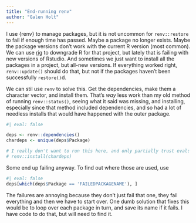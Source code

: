 ```yaml
---
title: "End-running renv"
author: "Galen Holt"
---
```


I use {renv} to manage packages, but it is not uncommon for `renv::restore` to fail if enough time has passed. Maybe a package no longer exists. Maybe the package versions don't work with the current R version (most common). We can use [rig](RpyEnvs/rig.qmd) to downgrade R for that project, but lately that is failing with new versions of Rstudio. And sometimes we just want to install all the packages in a project, but all-new versions. If everything worked right, `renv::update()` should do that, but not if the packages haven't been successfully `restore()`d.

We can stil use `renv` to solve this. Get the dependencies, make them a character vector, and install them. That's *way* less work than my old method of running `renv::status()`, seeing what it said was missing, and installing, especially since that method included dependencies, and so had a lot of needless installs that would have happened with the outer package.

```r
#| eval: false

deps <- renv::dependencies()
chardeps <- unique(deps$Package)

# I really don't want to run this here, and only partially trust eval: false
# renv::install(chardeps)

```

Some end up failing anyway. To find out where those are used, use

```r
#| eval: false
deps[which(deps$Package == 'FAILEDPACKAGENAME'), ]
```

The failures are annoying because they don't just fail that one, they fail everything and then we have to start over. One dumb solution that fixes this would be to loop over each package in turn, and save its name if it fails. I have code to do that, but will need to find it.
